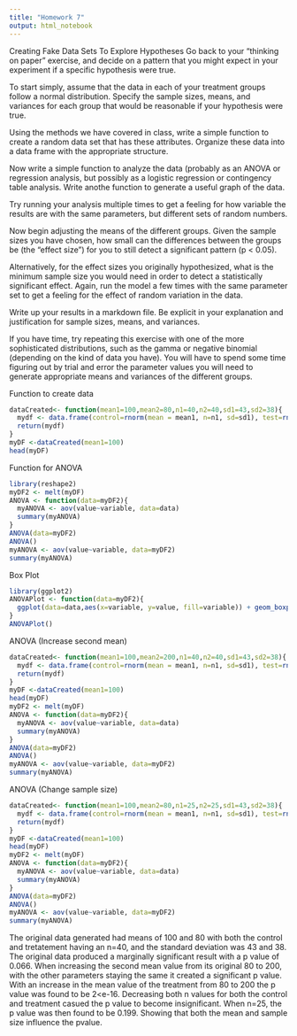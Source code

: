 ```yaml
---
title: "Homework 7"
output: html_notebook
---
```

Creating Fake Data Sets To Explore Hypotheses
Go back to your “thinking on paper” exercise, and decide on a pattern that you might expect in your experiment if a specific hypothesis were true.

To start simply, assume that the data in each of your treatment groups follow a normal distribution. Specify the sample sizes, means, and variances for each group that would be reasonable if your hypothesis were true.

Using the methods we have covered in class, write a simple function to create a random data set that has these attributes. Organize these data into a data frame with the appropriate structure.

Now write a simple function to analyze the data (probably as an ANOVA or regression analysis, but possibly as a logistic regression or contingency table analysis. Write anothe function to generate a useful graph of the data.

Try running your analysis multiple times to get a feeling for how variable the results are with the same parameters, but different sets of random numbers.

Now begin adjusting the means of the different groups. Given the sample sizes you have chosen, how small can the differences between the groups be (the “effect size”) for you to still detect a significant pattern (p < 0.05).

Alternatively, for the effect sizes you originally hypothesized, what is the minimum sample size you would need in order to detect a statistically significant effect. Again, run the model a few times with the same parameter set to get a feeling for the effect of random variation in the data.

Write up your results in a markdown file. Be explicit in your explanation and justification for sample sizes, means, and variances.

If you have time, try repeating this exercise with one of the more sophisticated distributions, such as the gamma or negative binomial (depending on the kind of data you have). You will have to spend some time figuring out by trial and error the parameter values you will need to generate appropriate means and variances of the different groups.



Function to create data
```r
dataCreated<- function(mean1=100,mean2=80,n1=40,n2=40,sd1=43,sd2=38){
  mydf <- data.frame(control=rnorm(mean = mean1, n=n1, sd=sd1), test=rnorm(mean=mean2, n=n2, sd=sd2))
  return(mydf)
}
myDF <-dataCreated(mean1=100)
head(myDF)
```
Function for ANOVA
```r
library(reshape2)
myDF2 <- melt(myDF)
ANOVA <- function(data=myDF2){
  myANOVA <- aov(value~variable, data=data)
  summary(myANOVA)
}
ANOVA(data=myDF2)
ANOVA()
myANOVA <- aov(value~variable, data=myDF2)
summary(myANOVA)
```

Box Plot
```r
library(ggplot2)
ANOVAPlot <- function(data=myDF2){
  ggplot(data=data,aes(x=variable, y=value, fill=variable)) + geom_boxplot()
}
ANOVAPlot()
```

ANOVA (Increase second mean)
```r
dataCreated<- function(mean1=100,mean2=200,n1=40,n2=40,sd1=43,sd2=38){
  mydf <- data.frame(control=rnorm(mean = mean1, n=n1, sd=sd1), test=rnorm(mean=mean2, n=n2, sd=sd2))
  return(mydf)
}
myDF <-dataCreated(mean1=100)
head(myDF)
myDF2 <- melt(myDF)
ANOVA <- function(data=myDF2){
  myANOVA <- aov(value~variable, data=data)
  summary(myANOVA)
}
ANOVA(data=myDF2)
ANOVA()
myANOVA <- aov(value~variable, data=myDF2)
summary(myANOVA)
```


ANOVA (Change sample size)
```r
dataCreated<- function(mean1=100,mean2=80,n1=25,n2=25,sd1=43,sd2=38){
  mydf <- data.frame(control=rnorm(mean = mean1, n=n1, sd=sd1), test=rnorm(mean=mean2, n=n2, sd=sd2))
  return(mydf)
}
myDF <-dataCreated(mean1=100)
head(myDF)
myDF2 <- melt(myDF)
ANOVA <- function(data=myDF2){
  myANOVA <- aov(value~variable, data=data)
  summary(myANOVA)
}
ANOVA(data=myDF2)
ANOVA()
myANOVA <- aov(value~variable, data=myDF2)
summary(myANOVA)
```

The original data generated had means of 100 and 80 with both the control and tretatement having an n=40, and the standard deviation was 43 and 38.  The original data produced a marginally significant result with a p value of 0.066.  When increasing the second mean value from its original 80 to 200, with the other parameters staying the same it created a significant p value.  With an increase in the mean value of the treatment from 80 to 200 the p value was found to be 2<e-16.  Decreasing both n values for both the control and treatment casued the p value to become insignificant.  When n=25, the p value was then found to be 0.199.  Showing that both the mean and sample size influence the pvalue.    